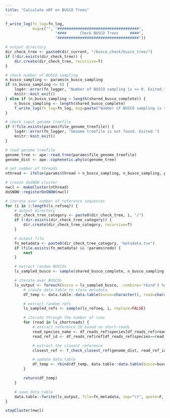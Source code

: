```yaml
---
title: "Calculate nRF on BUSCO Trees"
---
```


```r
f_write_log(fn_log=fn_log,
            msg=c("", "####################################",
                      "####      Check BUSCO Trees     ####",
                      "####################################"))

# output directory
dir_check_tree <- paste0(dir_current, "/busco_check/busco_tree/")
if (!dir.exists(dir_check_tree)) {
    dir.create(dir_check_tree, recursive=T)
}

# check number of BUSCO sampling
n_busco_sampling <- params$n_busco_sampling
if (n_busco_sampling <= 0) {
    log4r::error(fn_logger, "Number of BUSCO sampling is <= 0. Exited.")
    knitr::knit_exit()
} else if (n_busco_sampling > length(shared_busco_complete)) {
    n_busco_sampling <- length(shared_busco_complete)
    f_write_log(fn_log=fn_log, msg=paste("Number of BUSCO sampling is set to be", n_busco_sampling))
}

# check input genome treefile
if (!file.exists(params$file_genome_treefile)) {
    log4r::error(fn_logger, "Genome treefile is not found. Exited.")
    knitr::knit_exit()
}
```

```r
# read genome treefile
genome_tree <- ape::read.tree(params$file_genome_treefile)
genome_dist <- ape::cophenetic.phylo(genome_tree)

# set number of threads
nthread <- ifelse(params$thread > n_busco_sampling, n_busco_sampling, params$thread)

# create doSNOW cluster
nwcl <- makeCluster(nthread)
doSNOW::registerDoSNOW(nwcl)

# iterate over number of reference sequences
for (i in 1:length(ls_refseq)) {
    # output directory
    dir_check_tree_category <- paste0(dir_check_tree, i, "/")
    if (!dir.exists(dir_check_tree_category)) {
        dir.create(dir_check_tree_category, recursive=T)
    }

    # output file
    fn_metadata <- paste0(dir_check_tree_category, "metadata.tsv")
    if (file.exists(fn_metadata) && !params$redo) {
        next
    }

    # extract random BUSCOs
    ls_sampled_busco <- sample(shared_busco_complete, n_busco_sampling, replace = FALSE)

    # iterate over BUSCOs
    ls_output <- foreach(busco = ls_sampled_busco, .combine='rbind') %dopar% {
        # create data.table to store metadata
        df_temp <- data.table::data.table(busco=character(), read=character(), ref=character())

        # extract random refs
        ls_sampled_refs <- sample(ls_refseq, i, replace=FALSE)

        # iterate through the number of runs
        for (read in ls_shortreads) {
            # extract reference ID based on short-reads
            read_species_name <- df_reads_ref$species[df_reads_ref$reads==read]
            read_ref_id <- df_reads_ref$ref[df_reads_ref$species==read_species_name]

            # extract the closest reference
            closest_ref <- f_check_closest_ref(genome_dist, read_ref_id, ls_sampled_refs)

            # update data.table
            df_temp <- rbind(df_temp, data.table::data.table(busco=busco, read=read, ref=closest_ref))
        }

        return(df_temp)
    }

    # save data.table
    data.table::fwrite(ls_output, file=fn_metadata, sep="\t", quote=F, row.names=F)
}

stopCluster(nwcl)
```